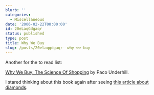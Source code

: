 ```yaml
---
blurb: ''
categories:
  - Miscellaneous
date: '2006-02-22T00:00:00'
id: 20eLaqGdgaqr
status: published
type: post
title: Why We Buy
slug: /posts/20elaqgdgaqr--why-we-buy
---
```


Another for the to read list:

[Why We Buy: The Science Of Shopping](http://www.amazon.com/gp/product/0684849143/sr=8-1/qid=1140642945/ref=pd_bbs_1/102-1506557-9535369?_encoding=UTF8)
by Paco Underhill. 

I stared thinking about this book again after seeing [this article about diamonds](http://www.theatlantic.com/doc/198202/diamond).
